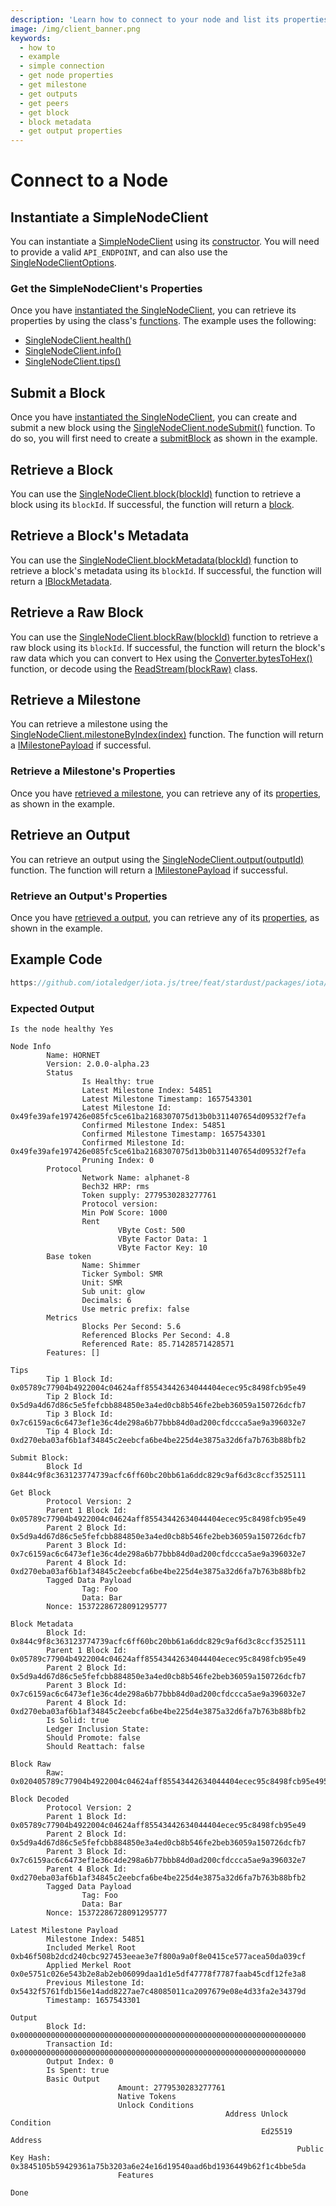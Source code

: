 ```yaml
---
description: 'Learn how to connect to your node and list its properties using the iota.js client library.'
image: /img/client_banner.png
keywords:
  - how to
  - example
  - simple connection
  - get node properties
  - get milestone
  - get outputs
  - get peers
  - get block
  - block metadata
  - get output properties
---
```


# Connect to a Node

## Instantiate a SimpleNodeClient

You can instantiate a [SimpleNodeClient](../references/client/classes/SingleNodeClient.md) using its
[constructor](../references/client/classes/SingleNodeClient.md#constructor). You will need to provide a valid
`API_ENDPOINT`, and can also use the
[SingleNodeClientOptions](../references/client/interfaces/SingleNodeClientOptions.md).

### Get the SimpleNodeClient's Properties

Once you have [instantiated the SingleNodeClient](#instantiate-a-simplenodeclient), you can retrieve its properties by
using the class's [functions](../references/client/classes/SingleNodeClient.md#methods-1). The example uses the following:

- [SingleNodeClient.health()](../references/client/classes/SingleNodeClient.md#health)
- [SingleNodeClient.info()](../references/client/classes/SingleNodeClient.md#info)
- [SingleNodeClient.tips()](../references/client/classes/SingleNodeClient.md#tips)

## Submit a Block

Once you have [instantiated the SingleNodeClient](#instantiate-a-simplenodeclient), you can create and submit a new
block using the [SingleNodeClient.nodeSubmit()](../references/client/classes/SingleNodeClient.md#blocksubmit) function. To
do so, you will first need to create a [submitBlock](../references/client/classes/SingleNodeClient.md#blocksubmit) as shown
in the example.

## Retrieve a Block

You can use the [SingleNodeClient.block(blockId)](../references/client/classes/SingleNodeClient.md#block) function to retrieve
a block using its `blockId`. If successful, the function will return a
[block](../references/client/interfaces/IClient.md).

## Retrieve a Block's Metadata

You can use the [SingleNodeClient.blockMetadata(blockId)](../references/client/classes/SingleNodeClient.md#blockmetadata) function to retrieve
a block's metadata using its `blockId`. If successful, the function will return a
[IBlockMetadata](../references/client/interfaces/IBlockMetadata.md).

## Retrieve a Raw Block

You can use the [SingleNodeClient.blockRaw(blockId)](../references/client/classes/SingleNodeClient.md#blockraw) function to retrieve
a raw block using its `blockId`. If successful, the function will return the block's raw data which you can convert to
Hex using the [Converter.bytesToHex()](../references/util/classes/Converter.md#bytestohex) function, or decode using the
[ReadStream(blockRaw)](../references/util/classes/ReadStream.md) class.

## Retrieve a Milestone

You can retrieve a milestone using the
[SingleNodeClient.milestoneByIndex(index)](../references/client/classes/SingleNodeClient.md#milestonebyindex) function. The
function will return a [IMilestonePayload](../references/client/interfaces/IMilestonePayload.md) if successful.

### Retrieve a Milestone's Properties

Once you have [retrieved a milestone](#retrieve-a-milestone), you can retrieve any of its
[properties](../references/client/interfaces/IMilestonePayload.md#properties-1), as shown in the example.

## Retrieve an Output

You can retrieve an output using the
[SingleNodeClient.output(outputId)](../references/client/classes/SingleNodeClient.md#output) function. The
function will return a [IMilestonePayload](../references/client/interfaces/IOutputResponse.md) if successful.

### Retrieve an Output's Properties

Once you have [retrieved a output](#retrieve-an-output), you can retrieve any of its
[properties](../references/client/interfaces/IOutputResponse.md#properties-1), as shown in the example.

## Example Code

```ts reference
https://github.com/iotaledger/iota.js/tree/feat/stardust/packages/iota/examples/simple/src/index.ts
```

### Expected Output

```plaintext
Is the node healthy Yes

Node Info
        Name: HORNET
        Version: 2.0.0-alpha.23
        Status
                Is Healthy: true
                Latest Milestone Index: 54851
                Latest Milestone Timestamp: 1657543301
                Latest Milestone Id: 0x49fe39afe197426e085fc5ce61ba2168307075d13b0b311407654d09532f7efa
                Confirmed Milestone Index: 54851
                Confirmed Milestone Timestamp: 1657543301
                Confirmed Milestone Id: 0x49fe39afe197426e085fc5ce61ba2168307075d13b0b311407654d09532f7efa
                Pruning Index: 0
        Protocol
                Network Name: alphanet-8
                Bech32 HRP: rms
                Token supply: 2779530283277761
                Protocol version:
                Min PoW Score: 1000
                Rent
                        VByte Cost: 500
                        VByte Factor Data: 1
                        VByte Factor Key: 10
        Base token
                Name: Shimmer
                Ticker Symbol: SMR
                Unit: SMR
                Sub unit: glow
                Decimals: 6
                Use metric prefix: false
        Metrics
                Blocks Per Second: 5.6
                Referenced Blocks Per Second: 4.8
                Referenced Rate: 85.71428571428571
        Features: []

Tips
        Tip 1 Block Id: 0x05789c77904b4922004c04624aff85543442634044404ecec95c8498fcb95e49
        Tip 2 Block Id: 0x5d9a4d67d86c5e5fefcbb884850e3a4ed0cb8b546fe2beb36059a150726dcfb7
        Tip 3 Block Id: 0x7c6159ac6c6473ef1e36c4de298a6b77bbb84d0ad200cfdccca5ae9a396032e7
        Tip 4 Block Id: 0xd270eba03af6b1af34845c2eebcfa6be4be225d4e3875a32d6fa7b763b88bfb2

Submit Block:
        Block Id 0x844c9f8c363123774739acfc6ff60bc20bb61a6ddc829c9af6d3c8ccf3525111

Get Block
        Protocol Version: 2
        Parent 1 Block Id: 0x05789c77904b4922004c04624aff85543442634044404ecec95c8498fcb95e49
        Parent 2 Block Id: 0x5d9a4d67d86c5e5fefcbb884850e3a4ed0cb8b546fe2beb36059a150726dcfb7
        Parent 3 Block Id: 0x7c6159ac6c6473ef1e36c4de298a6b77bbb84d0ad200cfdccca5ae9a396032e7
        Parent 4 Block Id: 0xd270eba03af6b1af34845c2eebcfa6be4be225d4e3875a32d6fa7b763b88bfb2
        Tagged Data Payload
                Tag: Foo
                Data: Bar
        Nonce: 15372286728091295777

Block Metadata
        Block Id: 0x844c9f8c363123774739acfc6ff60bc20bb61a6ddc829c9af6d3c8ccf3525111
        Parent 1 Block Id: 0x05789c77904b4922004c04624aff85543442634044404ecec95c8498fcb95e49
        Parent 2 Block Id: 0x5d9a4d67d86c5e5fefcbb884850e3a4ed0cb8b546fe2beb36059a150726dcfb7
        Parent 3 Block Id: 0x7c6159ac6c6473ef1e36c4de298a6b77bbb84d0ad200cfdccca5ae9a396032e7
        Parent 4 Block Id: 0xd270eba03af6b1af34845c2eebcfa6be4be225d4e3875a32d6fa7b763b88bfb2
        Is Solid: true
        Ledger Inclusion State:
        Should Promote: false
        Should Reattach: false

Block Raw
        Raw: 0x020405789c77904b4922004c04624aff85543442634044404ecec95c8498fcb95e495d9a4d67d86c5e5fefcbb884850e3a4ed0cb8b546fe2beb36059a150726dcfb77c6159ac6c6473ef1e36c4de298a6b77bbb84d0ad200cfdccca5ae9a396032e7d270eba03af6b1af34845c2eebcfa6be4be225d4e3875a32d6fa7b763b88bfb20f0000000500000003466f6f0300000042617221605555555555d5

Block Decoded
        Protocol Version: 2
        Parent 1 Block Id: 0x05789c77904b4922004c04624aff85543442634044404ecec95c8498fcb95e49
        Parent 2 Block Id: 0x5d9a4d67d86c5e5fefcbb884850e3a4ed0cb8b546fe2beb36059a150726dcfb7
        Parent 3 Block Id: 0x7c6159ac6c6473ef1e36c4de298a6b77bbb84d0ad200cfdccca5ae9a396032e7
        Parent 4 Block Id: 0xd270eba03af6b1af34845c2eebcfa6be4be225d4e3875a32d6fa7b763b88bfb2
        Tagged Data Payload
                Tag: Foo
                Data: Bar
        Nonce: 15372286728091295777

Latest Milestone Payload
        Milestone Index: 54851
        Included Merkel Root 0xb46f508b2dcd240cbc927453eeae3e7f800a9a0f8e0415ce577acea50da039cf
        Applied Merkel Root 0x0e5751c026e543b2e8ab2eb06099daa1d1e5df47778f7787faab45cdf12fe3a8
        Previous Milestone Id: 0x5432f5761fdb156e14add8227ae7c48085011ca2097679e08e4d33fa2e34379d
        Timestamp: 1657543301

Output
        Block Id: 0x0000000000000000000000000000000000000000000000000000000000000000
        Transaction Id: 0x0000000000000000000000000000000000000000000000000000000000000000
        Output Index: 0
        Is Spent: true
        Basic Output
                        Amount: 2779530283277761
                        Native Tokens
                        Unlock Conditions
                                                Address Unlock Condition
                                                        Ed25519 Address
                                                                Public Key Hash: 0x3845105b59429361a75b3203a6e24e16d19540aad6bd1936449b62f1c4bbe5da
                        Features

Done
```
